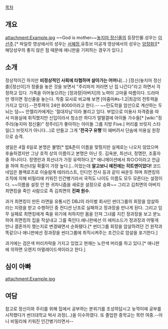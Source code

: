 [[목차]]

== 개요 ==

attachment:Example.jpg
~~God is mother~~[[놓지마 정신줄]]의 등장인물.성우는 [[이선주]].[* 파일럿 영상에서의 성우는 [[서혜정]],유튜브 미공개 영상에서의 성우는 [["wiki:양정화(성우)"|양정화]]][* 해당성우의 좋지 않은 점 때문에 애니판을 기피하는 경우가 있다.]

== 소개 ==

정상적이긴 하지만 '''비정상적인 사회에 타협하며 살아가는 어머니'''(...) [정신(놓지마 정신줄)|정신이]가 정줄을 놓은 것을 보면서 "주리마저 저러면 난 집 나간다"라고 하면서 걱정하고 있다. 가족을 이어놓으려는 [정과장|아버지]의 노력이 고마울 따름이다. 드라마만 엮이면 정신줄을 놓는다. 작중 묘사로 비교해 보면 [아줌마#s-1.2|최강의 전투력을 가지고 있다].--전투력이 24만 8000이라고 한다.-- ~~탄도학을 암산으로 계산하는 두뇌는 덤~~ 안젤리카에게는 '절대자님'이라 불리고 있다. 부업으로 미용사 자격증을 따서 미용실에 취직했지만 신입이라서 청소만 하다가 얼떨결에 아이돌 가수들[* [wiki:"정주리(놓지마 정신줄)" 정주리]가 좋아하는 아이돌 그룹 지방 Five.] 머리를 브릿지 스타일(그 브릿지가 아니다...)로 만들고 그게 ''''전국구 유행''''이 돼버려서 단숨에 미용실 원장으로 승격.

생일은 4월 6일로 본명은 불명[* 밥&존이 이름을 맞췄지만 실제로는 나오지 않았으며 후술하겠지만 그냥 호적 상의 이름이고 본명은 아닌 듯. 김옥분, 최선녀, 정명란, 조홍자 중 하나이다. 정명란과 최선녀가 가장 유력하다.][* 애니메이션에서 최○○이라고 언급을 하여 최선녀일 확률이 가장 높다.]...이었는데 '''알고보니 예전에는 히트맨이었다!''' 코드네임은 블랙로즈로 이슬람계 테러리스트, 인디언 전사 등과 같이 싸운듯 하며 최면킹의 조직에 의해 비밀리에 키워진 인간병기라서 국적도 나이도 이름도 모두 모른다는 설정이다. ~~이름을 설정 안 한 귀차니즘을 새로운 설정으로 승화~~ 그리고 김최면의 아버지 최면킹을 죽인 사람으로 즉 김최면의 '''진짜 원수'''. 

과거 최면킹이 만든 라면을 유통시킨 DBJ의 라이벌 회사인 썬더그룹의 회장을 암살하라는 지령을 받고 수행하던 중 컨디션 난조로 실패하고 정과장을 만나게 된다. 그리고 임무 실패로 최면킹에게 죽을 위기에 처하지만 몸을 던져 그녀를 지킨 정과장을 보고 분노하여 최면킹의 집을 작살내고 그를 죽인다.애니판에선 이 에피소드가 정과장과 어떻게 만나 결혼까지 했는지로 변경돼면서 순화됐다.[* 썬더그룹 회장을 암살하려던 건 원작과 똑같으나 애니판에선 정과장을 썬더그룹에 취직시켜주는 조건으로 암살을 포기한다.]

과거에는 검은색 머리카락을 가지고 있었고 현재는 노란색 머리를 하고 있다.[* 애니판에 의하면 오렌지 마멀레이드색이라고 한다.]
==심이 아빠==

attachment:Example.jpg
== 여담 ==

참고로 정신이와 주리를 위해 집에서 공부하는 분위기를 조성하답시고 늦깍이에 공부를 시작했다가 썬더대학교 박사 과정(...)을 이수하였다. 또 졸업한 중학교는 목련 여중.--아니 비밀리에 키워진 인간병기라면서--
